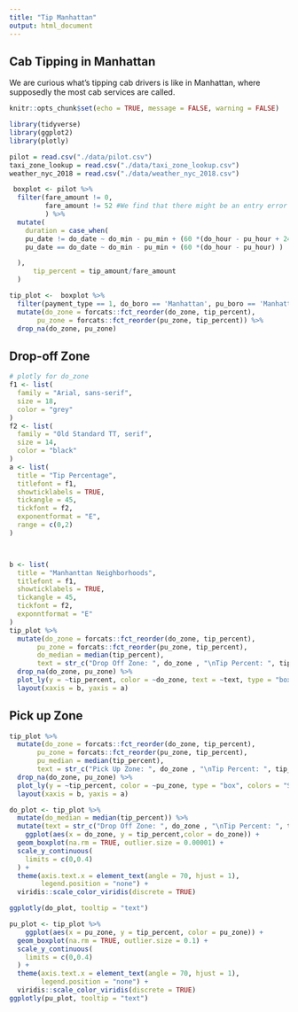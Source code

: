 ```yaml
---
title: "Tip Manhattan"
output: html_document
---
```


## Cab Tipping in Manhattan

We are curious what's tipping cab drivers is like in Manhattan, where supposedly the most cab services are called.
```r
knitr::opts_chunk$set(echo = TRUE, message = FALSE, warning = FALSE)

library(tidyverse)
library(ggplot2)
library(plotly)

pilot = read.csv("./data/pilot.csv")
taxi_zone_lookup = read.csv("./data/taxi_zone_lookup.csv")
weather_nyc_2018 = read.csv("./data/weather_nyc_2018.csv")

```

```r
 boxplot <- pilot %>%
  filter(fare_amount != 0,
         fare_amount != 52 #We find that there might be an entry error since all records that fare_amount is 52 have different distance and duration#
         ) %>% 
  mutate(
    duration = case_when(
    pu_date != do_date ~ do_min - pu_min + (60 *(do_hour - pu_hour + 24)),
    pu_date == do_date ~ do_min - pu_min + (60 *(do_hour - pu_hour) )

  ),
      tip_percent = tip_amount/fare_amount
  )
```



```r
tip_plot <-  boxplot %>% 
  filter(payment_type == 1, do_boro == 'Manhattan', pu_boro == 'Manhattan', do_zone != 'Unknown', pu_zone != 'Unknown') %>% 
  mutate(do_zone = forcats::fct_reorder(do_zone, tip_percent),
       pu_zone = forcats::fct_reorder(pu_zone, tip_percent)) %>% 
  drop_na(do_zone, pu_zone)
```

## Drop-off Zone
```r
# plotly for do_zone
f1 <- list(
  family = "Arial, sans-serif",
  size = 18,
  color = "grey"
)
f2 <- list(
  family = "Old Standard TT, serif",
  size = 14,
  color = "black"
)
a <- list(
  title = "Tip Percentage",
  titlefont = f1,
  showticklabels = TRUE,
  tickangle = 45,
  tickfont = f2,
  exponentformat = "E",
  range = c(0,2)
)



b <- list(
  title = "Manhanttan Neighborhoods",
  titlefont = f1, 
  showticklabels = TRUE,
  tickangle = 45,
  tickfont = f2,
  exponntformat = "E"
)
tip_plot %>% 
  mutate(do_zone = forcats::fct_reorder(do_zone, tip_percent),
       pu_zone = forcats::fct_reorder(pu_zone, tip_percent),
       do_median = median(tip_percent),
       text = str_c("Drop Off Zone: ", do_zone , "\nTip Percent: ", tip_percent, "\nMedian Percentage:", do_median) )%>% 
  drop_na(do_zone, pu_zone) %>% 
  plot_ly(y = ~tip_percent, color = ~do_zone, text = ~text, type = "box",  colors = "Set2") %>% 
  layout(xaxis = b, yaxis = a)
```

## Pick up Zone
```r
tip_plot %>% 
  mutate(do_zone = forcats::fct_reorder(do_zone, tip_percent),
       pu_zone = forcats::fct_reorder(pu_zone, tip_percent),
       pu_median = median(tip_percent),
       text = str_c("Pick Up Zone: ", do_zone , "\nTip Percent: ", tip_percent, "\nMedian Percentage:", pu_median) )%>% 
  drop_na(do_zone, pu_zone) %>% 
  plot_ly(y = ~tip_percent, color = ~pu_zone, type = "box", colors = "Set2") %>% 
  layout(xaxis = b, yaxis = a)
```


```r

do_plot <- tip_plot %>%
  mutate(do_median = median(tip_percent)) %>% 
  mutate(text = str_c("Drop Off Zone: ", do_zone , "\nTip Percent: ", tip_percent, "\nMedian Percentage:", tip_percent)) %>%
    ggplot(aes(x = do_zone, y = tip_percent,color = do_zone)) +
  geom_boxplot(na.rm = TRUE, outlier.size = 0.00001) +
  scale_y_continuous(
    limits = c(0,0.4)
  ) +
  theme(axis.text.x = element_text(angle = 70, hjust = 1), 
        legend.position = "none") +
  viridis::scale_color_viridis(discrete = TRUE)  

ggplotly(do_plot, tooltip = "text")

pu_plot <- tip_plot %>% 
    ggplot(aes(x = pu_zone, y = tip_percent, color = pu_zone)) +
  geom_boxplot(na.rm = TRUE, outlier.size = 0.1) +
  scale_y_continuous(
    limits = c(0,0.4)
  ) +
  theme(axis.text.x = element_text(angle = 70, hjust = 1),
        legend.position = "none") +
  viridis::scale_color_viridis(discrete = TRUE)
ggplotly(pu_plot, tooltip = "text")
```



